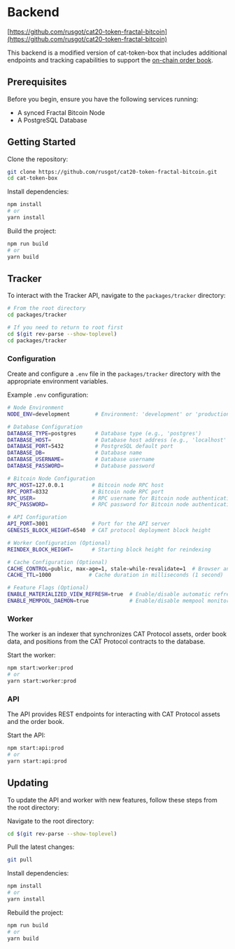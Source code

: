 # Backend

[https://github.com/rusgot/cat20-token-fractal-bitcoin](https://github.com/rusgot/cat20-token-fractal-bitcoin)

This backend is a modified version of cat-token-box that includes additional endpoints and tracking capabilities to support the [on-chain order book](/docs/orderbook).


## Prerequisites

Before you begin, ensure you have the following services running:

- A synced Fractal Bitcoin Node
- A PostgreSQL Database

## Getting Started

Clone the repository:

```bash
git clone https://github.com/rusgot/cat20-token-fractal-bitcoin.git
cd cat-token-box
```

Install dependencies:

```bash
npm install
# or
yarn install
```

Build the project:

```bash
npm run build
# or
yarn build
```


## Tracker

To interact with the Tracker API, navigate to the `packages/tracker` directory:

```bash
# From the root directory
cd packages/tracker
```

```bash
# If you need to return to root first
cd $(git rev-parse --show-toplevel)
cd packages/tracker
```

### Configuration

Create and configure a `.env` file in the `packages/tracker` directory with the appropriate environment variables.

Example `.env` configuration:

```bash
# Node Environment
NODE_ENV=development        # Environment: 'development' or 'production'

# Database Configuration
DATABASE_TYPE=postgres      # Database type (e.g., 'postgres')
DATABASE_HOST=              # Database host address (e.g., 'localhost' or IP address)
DATABASE_PORT=5432          # PostgreSQL default port
DATABASE_DB=                # Database name
DATABASE_USERNAME=          # Database username
DATABASE_PASSWORD=          # Database password

# Bitcoin Node Configuration
RPC_HOST=127.0.0.1         # Bitcoin node RPC host
RPC_PORT=8332              # Bitcoin node RPC port
RPC_USER=                  # RPC username for Bitcoin node authentication
RPC_PASSWORD=              # RPC password for Bitcoin node authentication

# API Configuration
API_PORT=3001              # Port for the API server
GENESIS_BLOCK_HEIGHT=6540  # CAT protocol deployment block height

# Worker Configuration (Optional)
REINDEX_BLOCK_HEIGHT=      # Starting block height for reindexing

# Cache Configuration (Optional)
CACHE_CONTROL=public, max-age=1, stale-while-revalidate=1  # Browser and CDN caching behavior
CACHE_TTL=1000            # Cache duration in milliseconds (1 second)

# Feature Flags (Optional)
ENABLE_MATERIALIZED_VIEW_REFRESH=true  # Enable/disable automatic refresh of materialized views 
ENABLE_MEMPOOL_DAEMON=true             # Enable/disable mempool monitoring for real-time updates
```

### Worker

The worker is an indexer that synchronizes CAT Protocol assets, order book data, and positions from the CAT Protocol contracts to the database.

Start the worker:

```bash
npm start:worker:prod
# or
yarn start:worker:prod
```

### API

The API provides REST endpoints for interacting with CAT Protocol assets and the order book.

Start the API:

```bash
npm start:api:prod
# or
yarn start:api:prod
```

## Updating

To update the API and worker with new features, follow these steps from the root directory:

Navigate to the root directory:

```bash
cd $(git rev-parse --show-toplevel)
```

Pull the latest changes:

```bash
git pull
```

Install dependencies:

```bash
npm install
# or
yarn install
```

Rebuild the project:

```bash
npm run build
# or
yarn build
```
